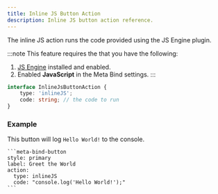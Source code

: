 ```yaml
---
title: Inline JS Button Action
description: Inline JS button action reference.
---
```


The inline JS action runs the code provided using the JS Engine plugin.

:::note
This feature requires the that you have the following:

1. [JS Engine](https://github.com/mProjectsCode/obsidian-js-engine-plugin) installed and enabled.
2. Enabled **JavaScript** in the Meta Bind settings.
   :::

```ts
interface InlineJsButtonAction {
	type: 'inlineJS';
	code: string; // the code to run
}
```

### Example

This button will log `Hello World!` to the console.

````custom_markdown {5-6}
```meta-bind-button
style: primary
label: Greet the World
action:
  type: inlineJS
  code: "console.log('Hello World!');"
```
````
